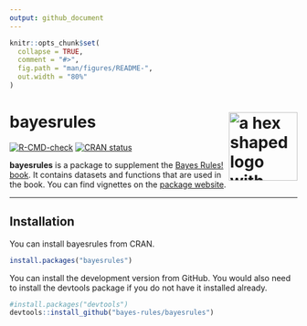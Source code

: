 ```yaml
---
output: github_document
---
```


<!-- README.md is generated from README.Rmd. Please edit that file -->

```r
knitr::opts_chunk$set(
  collapse = TRUE,
  comment = "#>",
  fig.path = "man/figures/README-",
  out.width = "80%"
)
```
# bayesrules <img src="man/figures/bayes-rules-hex.png" align="right" alt="a hex shaped logo with shiny green-pink disco ball and purple starry background. There is text that says Bayes Rules!" width="120" />

<!-- badges: start -->
[![R-CMD-check](https://github.com/bayes-rules/bayesrules/workflows/R-CMD-check/badge.svg)](https://github.com/bayes-rules/bayesrules/actions)
[![CRAN status](https://www.r-pkg.org/badges/version/bayesrules)](https://cran.r-project.org/package=bayesrules)
<!-- badges: end -->

**bayesrules** is a package to supplement the [Bayes Rules!
book](https://www.bayesrulesbook.com/). It contains datasets and
functions that are used in the book. You can find vignettes on the [package website](https://bayes-rules.github.io/bayesrules/docs/).

<hr>

## Installation

You can install bayesrules from CRAN. 

``` r
install.packages("bayesrules") 
```


You can install the development version from GitHub. You would also need to install the devtools package if you do not have it installed already.

``` r
#install.packages("devtools") 
devtools::install_github("bayes-rules/bayesrules")
```



